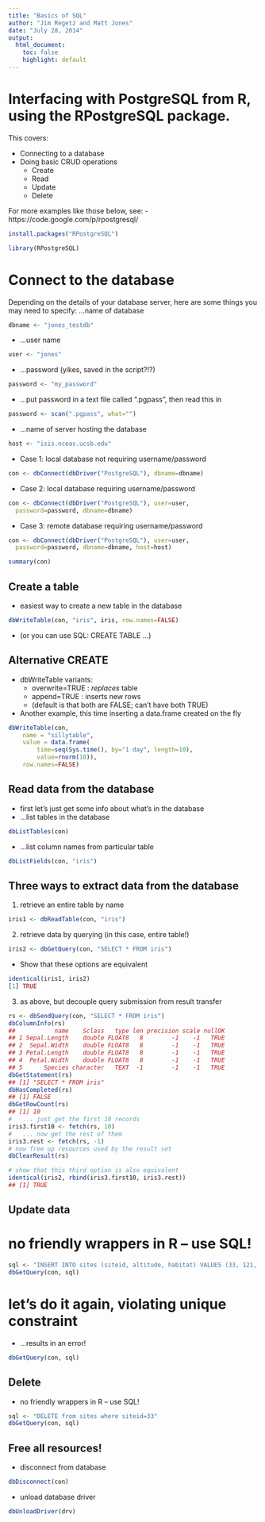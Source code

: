 ```yaml
---
title: "Basics of SQL"
author: "Jim Regetz and Matt Jones"
date: "July 28, 2014"
output:
  html_document:
    toc: false
    highlight: default
---
```


# Interfacing with PostgreSQL from R, using the RPostgreSQL package.

This covers:

- Connecting to a database
- Doing basic CRUD operations
  - Create
  - Read
  -  Update
  - Delete

For more examples like those below, see:
- https://code.google.com/p/rpostgresql/

```r
install.packages("RPostgreSQL")
```

```r
library(RPostgreSQL)
```

# Connect to the database

Depending on the details of your database server, here are some things
you may need to specify:
...name of database
```r
dbname <- "jones_testdb"
```

- ...user name
```r
user <- "jones"
```

- ...password (yikes, saved in the script?!?)
```r
password <- "my_password"
```

- ...put password in a text file called ".pgpass", then read this in
```r
password <- scan(".pgpass", what="")
```

- ...name of server hosting the database
```r
host <- "isis.nceas.ucsb.edu"
```

- Case 1: local database not requiring username/password
```r
con <- dbConnect(dbDriver("PostgreSQL"), dbname=dbname)
```

- Case 2: local database requiring username/password
```r
con <- dbConnect(dbDriver("PostgreSQL"), user=user,
  password=password, dbname=dbname)
```

- Case 3: remote database requiring username/password
```r
con <- dbConnect(dbDriver("PostgreSQL"), user=user,
  password=password, dbname=dbname, host=host)
```

```r
summary(con)
```

## Create a table

- easiest way to create a new table in the database

```r
dbWriteTable(con, "iris", iris, row.names=FALSE)
```

- (or you can use SQL: CREATE TABLE ...)

## Alternative CREATE
- dbWriteTable variants:
    -   overwrite=TRUE : *replaces* table
    -   append=TRUE    : inserts new rows
    - (default is that both are FALSE; can't have both TRUE)

- Another example, this time inserting a data.frame created on the fly 
```r
dbWriteTable(con,
    name = "sillytable",
    value = data.frame(
        time=seq(Sys.time(), by="1 day", length=10),
        value=rnorm(10)),
    row.names=FALSE)
```

## Read data from the database

- first let's just get some info about what's in the database
- ...list tables in the database
```r
dbListTables(con)
```

- ...list column names from particular table
```r
dbListFields(con, "iris")
```

## Three ways to extract data from the database

1. retrieve an entire table by name
```r
iris1 <- dbReadTable(con, "iris")
```

2. retrieve data by querying (in this case, entire table!)
```r
iris2 <- dbGetQuery(con, "SELECT * FROM iris")
```

- Show that these options are equivalent
```r
identical(iris1, iris2)
[1] TRUE
```

3. as above, but decouple query submission from result transfer
```r
rs <- dbSendQuery(con, "SELECT * FROM iris")
dbColumnInfo(rs)
##           name    Sclass   type len precision scale nullOK
## 1 Sepal.Length    double FLOAT8   8        -1    -1   TRUE
## 2  Sepal.Width    double FLOAT8   8        -1    -1   TRUE
## 3 Petal.Length    double FLOAT8   8        -1    -1   TRUE
## 4  Petal.Width    double FLOAT8   8        -1    -1   TRUE
## 5      Species character   TEXT  -1        -1    -1   TRUE
dbGetStatement(rs)
## [1] "SELECT * FROM iris"
dbHasCompleted(rs)
## [1] FALSE
dbGetRowCount(rs)
## [1] 10
#   ... just get the first 10 records
iris3.first10 <- fetch(rs, 10)
#   ... now get the rest of them
iris3.rest <- fetch(rs, -1)
# now free up resources used by the result set
dbClearResult(rs)

# show that this third option is also equivalent
identical(iris2, rbind(iris3.first10, iris3.rest))
## [1] TRUE
```

## Update data

# no friendly wrappers in R -- use SQL!
```r
sql <- "INSERT INTO sites (siteid, altitude, habitat) VALUES (33, 121, 'forest')"
dbGetQuery(con, sql)
```

# let's do it again, violating unique constraint
- ...results in an error!
```r
dbGetQuery(con, sql)
```

## Delete

- no friendly wrappers in R -- use SQL!
```r
sql <- "DELETE from sites where siteid=33"
dbGetQuery(con, sql)
```

## Free all resources!

- disconnect from database
```r
dbDisconnect(con)
```

- unload database driver
```r
dbUnloadDriver(drv)
```


